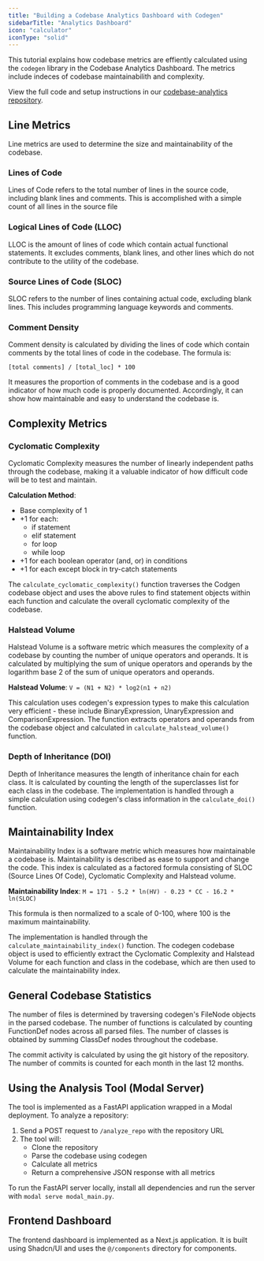 ```yaml
---
title: "Building a Codebase Analytics Dashboard with Codegen"
sidebarTitle: "Analytics Dashboard"
icon: "calculator"
iconType: "solid"
---
```


This tutorial explains how codebase metrics are effiently calculated using the `codegen` library in the Codebase Analytics Dashboard. The metrics include indeces of codebase maintainabilith and complexity.

View the full code and setup instructions in our [codebase-analytics repository](https://github.com/codegen-sh/codebase-analytics).

## Line Metrics

Line metrics are used to determine the size and maintainability of the codebase.

### Lines of Code
Lines of Code refers to the total number of lines in the source code, including blank lines and comments. This is accomplished with a simple count of all lines in the source file

### Logical Lines of Code (LLOC)
LLOC is the amount of lines of code which contain actual functional statements. It excludes comments, blank lines, and other lines which do not contribute to the utility of the codebase.

### Source Lines of Code (SLOC)
SLOC refers to the number of lines containing actual code, excluding blank lines. This includes programming language keywords and comments.

### Comment Density
Comment density is calculated by dividing the lines of code which contain comments by the total lines of code in the codebase. The formula is:

 `[total comments] / [total_loc] * 100`

It measures the proportion of comments in the codebase and is a good indicator of how much code is properly documented. Accordingly, it can show how maintainable and easy to understand the codebase is.

## Complexity Metrics

### Cyclomatic Complexity
Cyclomatic Complexity measures the number of linearly independent paths through the codebase, making it a valuable indicator of how difficult code will be to test and maintain.

**Calculation Method**:
  - Base complexity of 1
  - +1 for each:
    - if statement
    - elif statement
    - for loop
    - while loop
  - +1 for each boolean operator (and, or) in conditions
  - +1 for each except block in try-catch statements

The `calculate_cyclomatic_complexity()` function traverses the Codgen codebase object and uses the above rules to find statement objects within each function and calculate the overall cyclomatic complexity of the codebase.

### Halstead Volume
Halstead Volume is a software metric which measures the complexity of a codebase by counting the number of unique operators and operands. It is calculated by multiplying the sum of unique operators and operands by the logarithm base 2 of the sum of unique operators and operands.

**Halstead Volume**: `V = (N1 + N2) * log2(n1 + n2)`

This calculation uses codegen's expression types to make this calculation very efficient - these include BinaryExpression, UnaryExpression and ComparisonExpression. The function extracts operators and operands from the codebase object and calculated in `calculate_halstead_volume()` function.

### Depth of Inheritance (DOI)
Depth of Inheritance measures the length of inheritance chain for each class. It is calculated by counting the length of the superclasses list for each class in the codebase.  The implementation is handled through a simple calculation using codegen's class information in the `calculate_doi()` function.

## Maintainability Index
Maintainability Index is a software metric which measures how maintainable a codebase is. Maintainability is described as ease to support and change the code. This index is calculated as a factored formula consisting of SLOC (Source Lines Of Code), Cyclomatic Complexity and Halstead volume.

**Maintainability Index**: `M = 171 - 5.2 * ln(HV) - 0.23 * CC - 16.2 * ln(SLOC)`

This formula is then normalized to a scale of 0-100, where 100 is the maximum maintainability.

The implementation is handled through the `calculate_maintainability_index()` function. The codegen codebase object is used to efficiently extract the Cyclomatic Complexity and Halstead Volume for each function and class in the codebase, which are then used to calculate the maintainability index.

## General Codebase Statistics
The number of files is determined by traversing codegen's FileNode objects in the parsed codebase. The number of functions is calculated by counting FunctionDef nodes across all parsed files. The number of classes is obtained by summing ClassDef nodes throughout the codebase.

The commit activity is calculated by using the git history of the repository. The number of commits is counted for each month in the last 12 months.

## Using the Analysis Tool (Modal Server)

The tool is implemented as a FastAPI application wrapped in a Modal deployment. To analyze a repository:

1. Send a POST request to `/analyze_repo` with the repository URL
2. The tool will:
   - Clone the repository
   - Parse the codebase using codegen
   - Calculate all metrics
   - Return a comprehensive JSON response with all metrics

To run the FastAPI server locally, install all dependencies and run the server with `modal serve modal_main.py`.

## Frontend Dashboard

The frontend dashboard is implemented as a Next.js application. It is built using Shadcn/UI and uses the `@/components` directory for components.